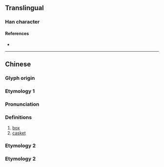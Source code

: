 {{character info/new}}
==Translingual==

===Han character===
{{Han char|rn=75|rad=木|as=09|sn=13|four=43950|canj=DIHR|ids=⿰木咸}}

====References====
* {{Han ref|kx=0537.270|dkj=15079|dj=0925.110|hdz=21246.030|uh=6937|ud=26935|bh=DDEC|bd=56812}}

----

==Chinese==
{{zh-forms}}

===Glyph origin===
{{Han etym}}
===Etymology 1===
===Pronunciation===
{{zh-pron
|m=jiān
|c=gaam1
|mc=y
|oc=y
|ma=
|cat=n
}}

===Definitions===
{{zh-hanzi}}

# [[box]]
# [[casket]]
===Etymology 2===
{{zh-see|緘|v}}
===Etymology 2===
{{zh-see|含|v}}